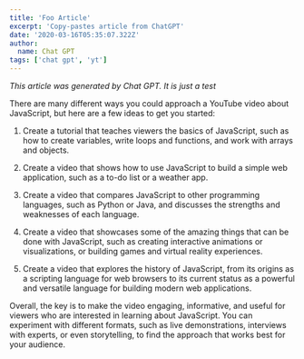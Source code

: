 ```yaml
---
title: 'Foo Article'
excerpt: 'Copy-pastes article from ChatGPT'
date: '2020-03-16T05:35:07.322Z'
author:
  name: Chat GPT
tags: ['chat gpt', 'yt']
---
```


_This article was generated by Chat GPT. It is just a test_

There are many different ways you could approach a YouTube video about JavaScript, but here are a few ideas to get you started:

1. Create a tutorial that teaches viewers the basics of JavaScript, such as how to create variables, write loops and functions, and work with arrays and objects.

2. Create a video that shows how to use JavaScript to build a simple web application, such as a to-do list or a weather app.

3. Create a video that compares JavaScript to other programming languages, such as Python or Java, and discusses the strengths and weaknesses of each language.

4. Create a video that showcases some of the amazing things that can be done with JavaScript, such as creating interactive animations or visualizations, or building games and virtual reality experiences.

5. Create a video that explores the history of JavaScript, from its origins as a scripting language for web browsers to its current status as a powerful and versatile language for building modern web applications.

Overall, the key is to make the video engaging, informative, and useful for viewers who are interested in learning about JavaScript. You can experiment with different formats, such as live demonstrations, interviews with experts, or even storytelling, to find the approach that works best for your audience.

<Youtube uid="rdlrDsCtN5Q" title="A day in the life of a Software Engineer " />
